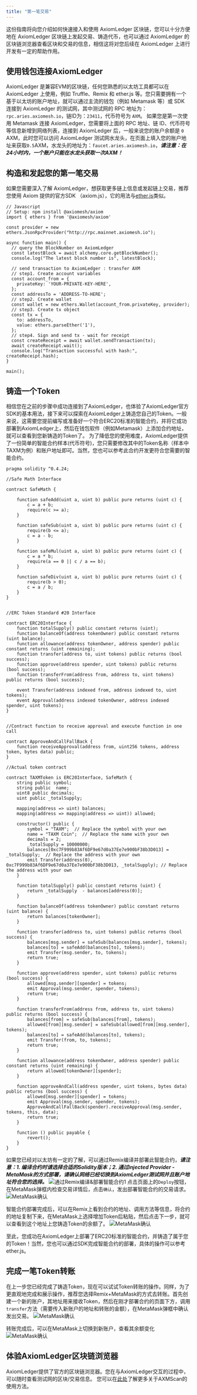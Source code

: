 ```yaml
---
title: "第一笔交易"
---
```


这份指南将向您介绍如何快速接入和使用 AxiomLedger 区块链，您可以十分方便地在 AxiomLedger 区块链上发起交易、铸造代币，也可以通过 AxiomLedger 的区块链浏览器查看区块和交易的信息，相信这将对您后续在 AxiomLedger 上进行开发有一定的帮助作用。

## 使用钱包连接AxiomLedger
AxiomLedger 是兼容EVM的区块链，任何您熟悉的以太坊工具都可以在 AxiomLedger 上使用，例如 Truffle、Remix 和 ether.js 等。您只需要拥有一个基于以太坊的账户地址，就可以通过主流的钱包（例如 Metamask 等）或 SDK 连接到 AxiomLedger 的测试网，其中测试网的 RPC 地址为：`rpc.aries.axiomesh.io`，链ID为：`23411`，代币符号为 `AXM`。
如果您是第一次使用 Metamask 连接 AxiomLedger，您需要将上面的 RPC 地址、链 ID、代币符号等信息新增到网络列表，连接到 AxiomLedger 后，一般来说您的账户余额是 `0` AXM，此时您可以访问 AxiomLedger 测试网水龙头，在页面上填入您的账户地址来获取`0.5`AXM，水龙头的地址为：`faucet.aries.axiomesh.io`，***请注意：在24小时内，一个账户只能在水龙头获取一次AXM！***

## 构造和发起您的第一笔交易
如果您需要深入了解 AxiomLedger，想获取更多链上信息或发起链上交易，推荐您使用 Axiom 提供的官方SDK （axiom.js），它的用法与[ether.js](https://github.com/ethers-io/ethers.js)类似。

```
// Javascript
// Setup: npm install @axiomesh/axiom
import { ethers } from '@axiomesh/axiom'

const provider = new ethers.JsonRpcProvider("http://rpc.mainnet.axiomesh.io");

async function main() {
  // query the BlockNumber on AxiomLedger
  const latestBlock = await alchemy.core.getBlockNumber();
  console.log("The latest block number is", latestBlock);

  // send transaction to AxiomLedger : transfer AXM
  // step1. Create account variables
  const account_from = {
    privateKey: 'YOUR-PRIVATE-KEY-HERE',
  };
  const addressTo = 'ADDRESS-TO-HERE';
  // step2. Create wallet
  const wallet = new ethers.Wallet(account_from.privateKey, provider);
  // step3. Create tx object
  const tx = {
    to: addressTo,
    value: ethers.parseEther('1'),
  };
  // step4. Sign and send tx - wait for receipt
  const createReceipt = await wallet.sendTransaction(tx);
  await createReceipt.wait();
  console.log("Transaction successful with hash:", createReceipt.hash);
}

main();
```

## 铸造一个Token
相信您在之前的步骤中成功连接到了AxiomLedger，也体验了AxiomLedger官方SDK的基本用法，接下来可以探索在AxiomLedger上铸造您自己的Token。一般来说，这需要您提前编写或准备好一个符合ERC20标准的智能合约，并将它成功部署到AxiomLedger上，然后在钱包软件（例如Metamask）上添加合约地址，就可以查看到您新铸造的Token了。
为了降低您的使用难度，AxiomLedger提供了一份简单的智能合约样本(代币符号)，您只需要修改其中的Token名称（样本中TAXM为例）和账户地址即可。当然，您也可以参考此合约开发更符合您需要的智能合约。
```
pragma solidity ^0.4.24;

//Safe Math Interface

contract SafeMath {

    function safeAdd(uint a, uint b) public pure returns (uint c) {
        c = a + b;
        require(c >= a);
    }

    function safeSub(uint a, uint b) public pure returns (uint c) {
        require(b <= a);
        c = a - b;
    }

    function safeMul(uint a, uint b) public pure returns (uint c) {
        c = a * b;
        require(a == 0 || c / a == b);
    }

    function safeDiv(uint a, uint b) public pure returns (uint c) {
        require(b > 0);
        c = a / b;
    }
}


//ERC Token Standard #20 Interface

contract ERC20Interface {
    function totalSupply() public constant returns (uint);
    function balanceOf(address tokenOwner) public constant returns (uint balance);
    function allowance(address tokenOwner, address spender) public constant returns (uint remaining);
    function transfer(address to, uint tokens) public returns (bool success);
    function approve(address spender, uint tokens) public returns (bool success);
    function transferFrom(address from, address to, uint tokens) public returns (bool success);

    event Transfer(address indexed from, address indexed to, uint tokens);
    event Approval(address indexed tokenOwner, address indexed spender, uint tokens);
}


//Contract function to receive approval and execute function in one call

contract ApproveAndCallFallBack {
    function receiveApproval(address from, uint256 tokens, address token, bytes data) public;
}

//Actual token contract

contract TAXMToken is ERC20Interface, SafeMath {
    string public symbol;
    string public  name;
    uint8 public decimals;
    uint public _totalSupply;

    mapping(address => uint) balances;
    mapping(address => mapping(address => uint)) allowed;

    constructor() public {
        symbol = "TAXM";  // Replace the symbol with your own
        name = "TAXM Coin";  // Replace the name with your own
        decimals = 2;
        _totalSupply = 10000000;
        balances[0xc7F999b83Af6DF9e67d0a37Ee7e900bF38b3D013] = _totalSupply;  // Replace the address with your own
        emit Transfer(address(0), 0xc7F999b83Af6DF9e67d0a37Ee7e900bF38b3D013, _totalSupply); // Replace the address with your own
    }

    function totalSupply() public constant returns (uint) {
        return _totalSupply  - balances[address(0)];
    }

    function balanceOf(address tokenOwner) public constant returns (uint balance) {
        return balances[tokenOwner];
    }

    function transfer(address to, uint tokens) public returns (bool success) {
        balances[msg.sender] = safeSub(balances[msg.sender], tokens);
        balances[to] = safeAdd(balances[to], tokens);
        emit Transfer(msg.sender, to, tokens);
        return true;
    }

    function approve(address spender, uint tokens) public returns (bool success) {
        allowed[msg.sender][spender] = tokens;
        emit Approval(msg.sender, spender, tokens);
        return true;
    }

    function transferFrom(address from, address to, uint tokens) public returns (bool success) {
        balances[from] = safeSub(balances[from], tokens);
        allowed[from][msg.sender] = safeSub(allowed[from][msg.sender], tokens);
        balances[to] = safeAdd(balances[to], tokens);
        emit Transfer(from, to, tokens);
        return true;
    }

    function allowance(address tokenOwner, address spender) public constant returns (uint remaining) {
        return allowed[tokenOwner][spender];
    }

    function approveAndCall(address spender, uint tokens, bytes data) public returns (bool success) {
        allowed[msg.sender][spender] = tokens;
        emit Approval(msg.sender, spender, tokens);
        ApproveAndCallFallBack(spender).receiveApproval(msg.sender, tokens, this, data);
        return true;
    }

    function () public payable {
        revert();
    }
}
```
如果您已经对以太坊有一定的了解，可以通过Remix编译并部署此智能合约，***请注意：1. 编译合约时请选择合适的Solidity版本；2. 通过injected Provider - MetaMask的方式部署，请确认网络已经切换到AxiomLedger测试网并且账户地址符合您的选择。***
![通过Remix编译&部署智能合约1](../../images/getting-started/quick-start/compile-and-deploy-ERC20-contract.png)
点击页面上的`Deploy`按钮，在MetaMask弹框内检查交易详情后，点击`确认`，发出部署智能合约的交易请求。
![MetaMask确认](../../images/getting-started/quick-start/MetaMask-confirm.png)

智能合约部署完成后，可以在Remix上看到合约的地址、调用方法等信息，将合约的地址复制下来，在MetaMask上选择增加Token后粘贴，然后点击下一步，就可以查看到这个地址上您铸造Token的余额了。
![MetaMask确认](../../images/getting-started/quick-start/add-token.png)

至此，您成功在AxiomLedger上部署了ERC20标准的智能合约，并铸造了属于您的Token！当然，您也可以通过SDK完成智能合约的部署，具体的操作可以参考ether.js。

## 完成一笔Token转账
在上一步您已经完成了铸造Token，现在可以试试Token转账的操作。同样，为了更直观地完成和展示操作，推荐您选择Remix+MetaMask的方式去转账。首先创建一个新的账户，其地址用来接收Token，然后在刚才部署合约的页面下方，调用`transfer`方法（需要传入新账户的地址和转账的金额），在MetaMask弹框中确认发出交易。
![MetaMask确认](../../images/getting-started/quick-start/transfer-token.png)

转账完成后，可以在MetaMask上切换到新账户，查看其余额变化
![MetaMask确认](../../images/getting-started/quick-start/check-balance.png)

## 体验AxiomLedger区块链浏览器
AxiomLedger提供了官方的区块链浏览器。您在与AxiomLedger交互的过程中，可以随时查看测试网的区块/交易信息。 您可以在[此处](../../getting-started/resources/resources.zh#axmscan)了解更多关于AXMScan的使用方法。